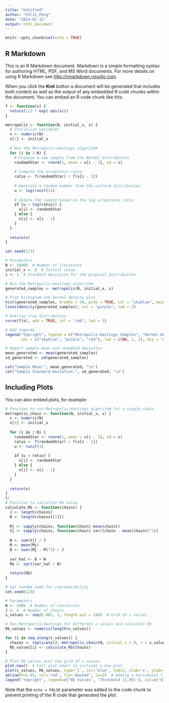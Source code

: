 ```yaml
---
title: "Untitled"
author: "Chris_Pang"
date: "2024-01-12"
output: html_document
---
```


```r
knitr::opts_chunk$set(echo = TRUE)
```

## R Markdown

This is an R Markdown document. Markdown is a simple formatting syntax for authoring HTML, PDF, and MS Word documents. For more details on using R Markdown see <http://rmarkdown.rstudio.com>.

When you click the **Knit** button a document will be generated that includes both content as well as the output of any embedded R code chunks within the document. You can embed an R code chunk like this:

```r
f <- function(x) {
  return(1/2 * exp(-abs(x)))
}

metropolis <- function(N, initial_x, s) {
  # Initialize variables
  x <- numeric(N)
  x[1] <- initial_x
  
  # Run the Metropolis-Hastings algorithm
  for (i in 2:N) {
    # Propose a new sample from the Normal distribution
    randomXStar <- rnorm(1, mean = x[i - 1], sd = s)
    
    # Compute the acceptance ratio
    ratio <- f(randomXStar) / f(x[i - 1])
    
    # Generate a random number from the uniform distribution
    u <- log(runif(1))
    
    # Update the sample based on the log acceptance ratio
    if (u < log(ratio)) {
      x[i] <- randomXStar
    } else {
      x[i] <- x[i - 1]
    }
  }
  
  return(x)
}

set.seed(123)

# Parameters
N <- 10000  # Number of iterations
initial_x <- 0  # Initial value
s <- 1  # Standard deviation for the proposal distribution

# Run the Metropolis-Hastings algorithm
generated_samples <- metropolis(N, initial_x, s)

# Plot histogram and kernel density plot
hist(generated_samples, breaks = 30, prob = TRUE, col = "skyblue", main = "Metropolis-Hastings Samples", xlab = "x")
lines(density(generated_samples), col = "purple", lwd = 2)

# Overlay true distribution
curve(f(x), add = TRUE, col = "red", lwd = 2)

# Add legends
legend("topright", legend = c("Metropolis-Hastings Samples", "Kernel Density", "True Distribution"),
       col = c("skyblue", "purple", "red"), lwd = c(NA, 2, 2), bty = "n")

# Report sample mean and standard deviation
mean_generated <- mean(generated_samples)
sd_generated <- sd(generated_samples)

cat("Sample Mean:", mean_generated, "\n")
cat("Sample Standard Deviation:", sd_generated, "\n")
```

## Including Plots

You can also embed plots, for example:

```r
# Function to run Metropolis-Hastings algorithm for a single chain
metropolis_chain <- function(N, initial_x, s) {
  x <- numeric(N)
  x[1] <- initial_x
  
  for (i in 2:N) {
    randomXStar <- rnorm(1, mean = x[i - 1], sd = s)
    ratio <- f(randomXStar) / f(x[i - 1])
    u <- runif(1)
    
    if (u < ratio) {
      x[i] <- randomXStar
    } else {
      x[i] <- x[i - 1]
    }
  }
  
  return(x)
}
t/
# Function to calculate Rb value
calculate_Rb <- function(chains) {
  J <- length(chains)
  N <- length(chains[[1]])
  
  Mj <- sapply(chains, function(chain) mean(chain))
  Vj <- sapply(chains, function(chain) var((chain - mean(chain))^2))
  
  W <- sum(Vj) / J
  M <- mean(Mj)
  B <- sum((Mj - M)^2) / J
  
  var_hat <- B + W
  Rb <- sqrt(var_hat / W)
  
  return(Rb)
}

# Set random seed for reproducibility
set.seed(123)

# Parameters
N <- 2000  # Number of iterations
J <- 4  # Number of chains
s_values <- seq(0.001, 1, length.out = 100)  # Grid of s values

# Run Metropolis-Hastings for different s values and calculate Rb
Rb_values <- numeric(length(s_values))

for (i in seq_along(s_values)) {
  chains <- replicate(J, metropolis_chain(N, initial_x = 0, s = s_values[i]), simplify = FALSE)
  Rb_values[i] <- calculate_Rb(chains)
}

# Plot Rb values over the grid of s values
plot.new()  # Call plot.new() to initiate a new plot
plot(s_values, Rb_values, type='l', col='blue', lwd=2, xlab='s', ylab='Rb', main='Rb Values over a Grid of s Values')
abline(h=1.05, col='red', lty='dashed', lw=2)  # Adding a horizontal line at y=1.05 for reference
legend('topright', legend=c('Rb Values', 'Threshold (1.05)'), col=c('blue', 'red'), lty=1:1, cex=0.8)
```

Note that the `echo = FALSE` parameter was added to the code chunk to prevent printing of the R code that generated the plot.
